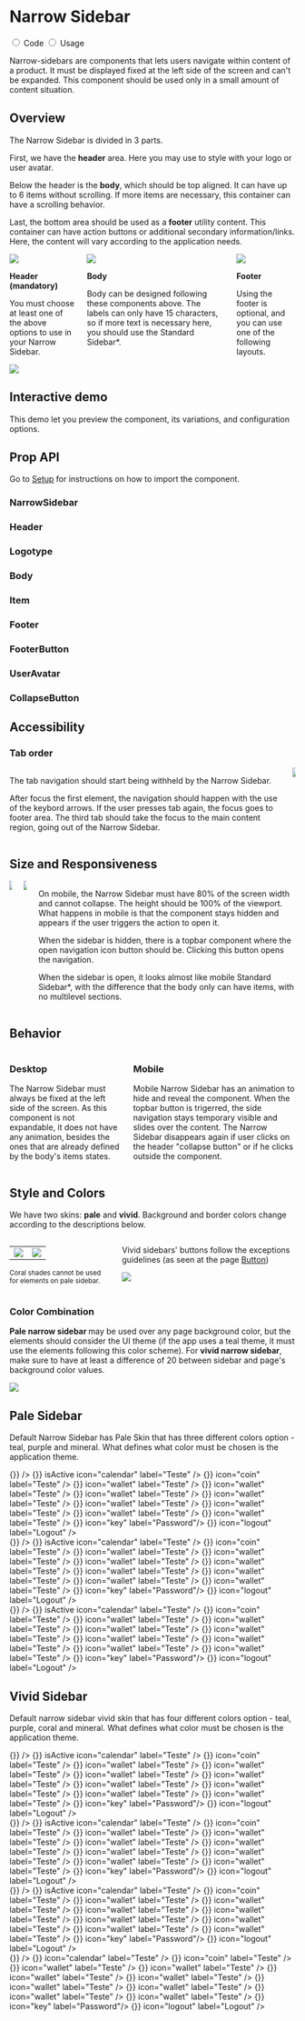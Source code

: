 


<Meta title="Components/Narrow Sidebar"/>

<div class="docs-title docs-title--with-tab">
  <div>
    <h1 class="docs-title__text">Narrow Sidebar</h1>
  </div>
</div>

<div class="docs-content">

<div className="simple-tab-wrapper"></div>
<input className="simple-tab" type="radio" name="colors-tab" id="tab1" defaultChecked/>
<label htmlFor="tab1">Code</label>

<input className="simple-tab" type="radio" name="colors-tab" id="tab2" />
<label htmlFor="tab2">Usage</label>

<div className="simple-tab__content content1">

  <p>Narrow-sidebars are components that lets users navigate within content of a product. It must be displayed fixed at the left side of the screen and can't be expanded. This component should be used only in a small amount of content situation.</p>

  <h2>Overview</h2>
  <p>The Narrow Sidebar is divided in 3 parts.</p>
  <p>First, we have the <strong>header</strong> area. Here you may use to style with your logo or user avatar.</p>
  <p>Below the header is the <strong>body</strong>, which should be top aligned. It can have up to 6 items without scrolling. If more items are necessary, this container can have a scrolling behavior.</p>
  <p>Last, the bottom area should be used as a <strong>footer</strong> utility content. This container can have action buttons or additional secondary information/links. Here, the content will vary according to the application needs.</p>

  <div class="columns">
    <div class="column">
      <img src="docs/narrow-sidebar/header-nside.png" />
      <p><strong>Header (mandatory)</strong></p>
      <p>You must choose at least one of the above options to use in your Narrow Sidebar.</p>
      <img src="docs/narrow-sidebar/obs-nside.png" />
    </div>
    <div class="column">
      <img src="docs/narrow-sidebar/body-nside.png" />
      <p><strong>Body</strong></p>
      <p>Body can be designed following these components above. The labels can only have 15 characters, so if more text is necessary here, you should use the Standard Sidebar*.</p>
    </div>
    <div class="column">
      <img src="docs/narrow-sidebar/footer-nside.png" />
      <p><strong>Footer</strong></p>
      <p>Using the footer is optional, and you can use one of the following layouts.</p>
    </div>
  </div>

  <h2>Interactive demo</h2>
  <p>This demo let you preview the component, its variations, and configuration options.</p>

  <NarrowSidebarPlayground />

  <h2>Prop API</h2>
  <p>Go to <a href="/?path=/docs/getting-started-setup-confetti--page">Setup</a> for instructions on how to import the component.  </p>

  ### NarrowSidebar
  <ArgsTable of={NarrowSidebar} />

  ### Header
  <ArgsTable of={Header}/>

  ### Logotype
  <ArgsTable of={Logotype}/>

  ### Body
  <ArgsTable of={Body}/>

  ### Item
  <ArgsTable of={Item}/>

  ### Footer
  <ArgsTable of={Footer}/>

  ### FooterButton
  <ArgsTable of={FooterButton}/>

  ### UserAvatar
  <ArgsTable of={UserAvatar}/>

  ### CollapseButton
  <ArgsTable of={CollapseButton}/>

  <h2>Accessibility</h2>
  <h3>Tab order</h3>
  <div class="columns">
    <div class="column is-one-quarter">
      <p>The tab navigation should start being withheld by the Narrow Sidebar.</p>
      <p>After focus the first element, the navigation should happen with the use of the keybord arrows. If the user presses tab again, the focus goes to footer area. The third tab should take the focus to the main content region, going out of the Narrow Sidebar.</p>
    </div>
    <div class="column">
      <img src="docs/narrow-sidebar/tab-order-nside.png" />
    </div>
  </div>
</div>

<div className="simple-tab__content content2">
  <h2>Size and Responsiveness</h2>
  <div class="columns">
    <div class="column">
      <img src="docs/narrow-sidebar/mobile-nside.png" />
    </div>
    <div class="column">
      <img src="docs/narrow-sidebar/mobile-nside-02.png" />
    </div>
    <div class="column">
      <p>On mobile, the Narrow Sidebar must have 80% of the screen width and cannot collapse. The height should be 100% of the viewport. What happens in mobile is that the component stays hidden and appears if the user triggers the action to open it.</p>
      <p>When the sidebar is hidden, there is a topbar component where the open navigation icon button should be. Clicking this button opens the navigation.</p>
      <p>When the sidebar is open, it looks almost like mobile Standard Sidebar*,  with the difference that the body only can have items, with no multilevel sections.</p>
    </div>
  </div>

  <h2>Behavior</h2>
  <div class="columns">
    <div class="column">
      <h3>Desktop</h3>
      <p>The Narrow Sidebar must always be fixed at the left side of the screen. As this component is not expandable, it does not have any animation, besides the ones that are already defined by the body's items states.</p>
    </div>
    <div class="column">
      <h3>Mobile</h3>
      <p>Mobile Narrow Sidebar has an animation to hide and reveal the component. When the topbar button is trigerred, the side navigation stays temporary visible and slides over the content. The Narrow Sidebar disappears again if user clicks on the header "collapse button" or if he clicks outside the component.</p>
    </div>
  </div>

  <h2>Style and Colors</h2>
  <p>We have two skins: <strong>pale</strong> and <strong>vivid</strong>. Background and border colors change according to the descriptions below.</p>
  <div class="columns">
    <div class="column">
      <table>
        <tbody>
          <tr>
            <td>
              <img src="docs/narrow-sidebar/stroke-fill-nside.png" />
            </td>
            <td>
              <img src="docs/narrow-sidebar/exception-nside.png" />
            </td>
          </tr>
        </tbody>
      </table>
      <p class="u-color-pink-60"><small>Coral shades cannot be used for elements on pale sidebar.</small></p>
    </div>
    <div class="column">
      <p>Vivid sidebars' buttons follow the exceptions guidelines (as seen at the page <a href="https://labstorybook-master.netlify.app/?path=/docs/components-button--default-button"> Button</a>)</p>
      <img src="docs/narrow-sidebar/colors-nside.png" />
    </div>
  </div>

  <h3>Color Combination</h3>
  <p><strong>Pale narrow sidebar </strong> may be used over any page background color, but the elements should consider the UI theme (if the app uses a teal theme, it must use the elements following this color scheme). For <strong>vivid narrow sidebar</strong>, make sure to have at least a difference of 20 between sidebar and page's background color values.</p>
  <img src="docs/narrow-sidebar/combinations-nside.png" />

  <h2>Pale Sidebar</h2>
  <p>Default Narrow Sidebar has Pale Skin that has three different colors option - teal, purple and mineral. What defines what color must be chosen is the application theme.</p>

  <Canvas>
    <Story name="Pale Sidebar">
      <Fragment>
        <div className="lab-narrow-sidebar--stories">
          <NarrowSidebar withDividers isOpenOnMobile>
            <NarrowSidebar.Header >
              <NarrowSidebar.Logotype logoSrc="./favicon.ico" altText="Logotype image" />
              <NarrowSidebar.CollapseButton onClick={() => {}} />
            </NarrowSidebar.Header>
            <NarrowSidebar.Body  >
              <NarrowSidebar.Item onClick={() => {}} isActive icon="calendar" label="Teste" />
              <NarrowSidebar.Item onClick={() => {}} icon="coin" label="Teste" />
              <NarrowSidebar.Item onClick={() => {}} icon="wallet" label="Teste" />
              <NarrowSidebar.Item onClick={() => {}} icon="wallet" label="Teste" />
              <NarrowSidebar.Item onClick={() => {}} icon="wallet" label="Teste" />
              <NarrowSidebar.Item onClick={() => {}} icon="wallet" label="Teste" />
              <NarrowSidebar.Item onClick={() => {}} icon="wallet" label="Teste" />
              <NarrowSidebar.Item onClick={() => {}} icon="wallet" label="Teste" />
              <NarrowSidebar.Item onClick={() => {}} icon="wallet" label="Teste" />
              <NarrowSidebar.Item onClick={() => {}} icon="wallet" label="Teste" />
            </NarrowSidebar.Body>
            <NarrowSidebar.Footer>
              <NarrowSidebar.UserAvatar avatarSrc="./docs/narrow-sidebar/MrGeraldo.png" altText="User photo" caption="Cool guy"/>
              <NarrowSidebar.FooterButton onClick={() => {}} icon="key" label="Password"/>
              <NarrowSidebar.FooterButton onClick={() => {}} icon="logout" label="Logout" />
            </NarrowSidebar.Footer>
          </NarrowSidebar>
        </div>
        <div className="lab-narrow-sidebar--stories lab-narrow-sidebar--stories--purple">
          <NarrowSidebar withDividers isOpenOnMobile>
            <NarrowSidebar.Header >
              <NarrowSidebar.Logotype logoSrc="./favicon.ico" altText="User photo" />
              <NarrowSidebar.CollapseButton onClick={() => {}} />
            </NarrowSidebar.Header>
            <NarrowSidebar.Body  >
              <NarrowSidebar.Item onClick={() => {}} isActive icon="calendar" label="Teste" />
              <NarrowSidebar.Item onClick={() => {}} icon="coin" label="Teste" />
              <NarrowSidebar.Item onClick={() => {}} icon="wallet" label="Teste" />
              <NarrowSidebar.Item onClick={() => {}} icon="wallet" label="Teste" />
              <NarrowSidebar.Item onClick={() => {}} icon="wallet" label="Teste" />
              <NarrowSidebar.Item onClick={() => {}} icon="wallet" label="Teste" />
              <NarrowSidebar.Item onClick={() => {}} icon="wallet" label="Teste" />
              <NarrowSidebar.Item onClick={() => {}} icon="wallet" label="Teste" />
              <NarrowSidebar.Item onClick={() => {}} icon="wallet" label="Teste" />
              <NarrowSidebar.Item onClick={() => {}} icon="wallet" label="Teste" />
            </NarrowSidebar.Body>
            <NarrowSidebar.Footer>
              <NarrowSidebar.UserAvatar avatarSrc="./docs/narrow-sidebar/MrGeraldo.png" altText="User photo" caption="Cool guy"/>
              <NarrowSidebar.FooterButton onClick={() => {}} icon="key" label="Password"/>
              <NarrowSidebar.FooterButton onClick={() => {}} icon="logout" label="Logout" />
            </NarrowSidebar.Footer>
          </NarrowSidebar>
        </div>
        <div className="lab-narrow-sidebar--stories lab-narrow-sidebar--stories--mineral">
          <NarrowSidebar withDividers isOpenOnMobile>
            <NarrowSidebar.Header >
              <NarrowSidebar.Logotype logoSrc="./favicon.ico" altText="User photo" />
              <NarrowSidebar.CollapseButton onClick={() => {}} />
            </NarrowSidebar.Header>
            <NarrowSidebar.Body  >
              <NarrowSidebar.Item onClick={() => {}} isActive icon="calendar" label="Teste" />
              <NarrowSidebar.Item onClick={() => {}} icon="coin" label="Teste" />
              <NarrowSidebar.Item onClick={() => {}} icon="wallet" label="Teste" />
              <NarrowSidebar.Item onClick={() => {}} icon="wallet" label="Teste" />
              <NarrowSidebar.Item onClick={() => {}} icon="wallet" label="Teste" />
              <NarrowSidebar.Item onClick={() => {}} icon="wallet" label="Teste" />
              <NarrowSidebar.Item onClick={() => {}} icon="wallet" label="Teste" />
              <NarrowSidebar.Item onClick={() => {}} icon="wallet" label="Teste" />
              <NarrowSidebar.Item onClick={() => {}} icon="wallet" label="Teste" />
              <NarrowSidebar.Item onClick={() => {}} icon="wallet" label="Teste" />
            </NarrowSidebar.Body>
            <NarrowSidebar.Footer>
              <NarrowSidebar.UserAvatar avatarSrc="./docs/narrow-sidebar/MrGeraldo.png" altText="User photo" caption="Cool guy"/>
              <NarrowSidebar.FooterButton onClick={() => {}} icon="key" label="Password"/>
              <NarrowSidebar.FooterButton onClick={() => {}} icon="logout" label="Logout" />
            </NarrowSidebar.Footer>
          </NarrowSidebar>
        </div>
      </Fragment>
    </Story>
  </Canvas>

  <h2>Vivid Sidebar</h2>
  <p>Default narrow sidebar vivid skin that has four different colors option - teal, purple, coral and mineral. What defines what color must be chosen is the application theme.</p>

  <Canvas>
    <Story name="Vivid Sidebar">
      <Fragment>
          <div className="lab-narrow-sidebar--stories lab-narrow-sidebar--stories-vivid-teal">
          <NarrowSidebar withDividers isVivid isOpenOnMobile>
            <NarrowSidebar.Header >
              <NarrowSidebar.Logotype logoSrc="./favicon.ico" altText="User photo" />
              <NarrowSidebar.CollapseButton onClick={() => {}} />
            </NarrowSidebar.Header>
            <NarrowSidebar.Body>
              <NarrowSidebar.Item onClick={() => {}} isActive icon="calendar" label="Teste" />
              <NarrowSidebar.Item onClick={() => {}} icon="coin" label="Teste" />
              <NarrowSidebar.Item onClick={() => {}} icon="wallet" label="Teste" />
              <NarrowSidebar.Item onClick={() => {}} icon="wallet" label="Teste" />
              <NarrowSidebar.Item onClick={() => {}} icon="wallet" label="Teste" />
              <NarrowSidebar.Item onClick={() => {}} icon="wallet" label="Teste" />
              <NarrowSidebar.Item onClick={() => {}} icon="wallet" label="Teste" />
              <NarrowSidebar.Item onClick={() => {}} icon="wallet" label="Teste" />
              <NarrowSidebar.Item onClick={() => {}} icon="wallet" label="Teste" />
              <NarrowSidebar.Item onClick={() => {}} icon="wallet" label="Teste" />
            </NarrowSidebar.Body>
            <NarrowSidebar.Footer>
              <NarrowSidebar.UserAvatar avatarSrc="./docs/narrow-sidebar/MrGeraldo.png" altText="User photo" caption="Cool guy"/>
              <NarrowSidebar.FooterButton onClick={() => {}} icon="key" label="Password"/>
              <NarrowSidebar.FooterButton onClick={() => {}} icon="logout" label="Logout" />
            </NarrowSidebar.Footer>
          </NarrowSidebar>
        </div>
        <div className="lab-narrow-sidebar--stories lab-narrow-sidebar--stories-vivid-purple">
          <NarrowSidebar withDividers isVivid isOpenOnMobile>
            <NarrowSidebar.Header >
              <NarrowSidebar.Logotype logoSrc="./favicon.ico" altText="User photo" />
              <NarrowSidebar.CollapseButton onClick={() => {}} />
            </NarrowSidebar.Header>
            <NarrowSidebar.Body  >
              <NarrowSidebar.Item onClick={() => {}} isActive icon="calendar" label="Teste" />
              <NarrowSidebar.Item onClick={() => {}} icon="coin" label="Teste" />
              <NarrowSidebar.Item onClick={() => {}} icon="wallet" label="Teste" />
              <NarrowSidebar.Item onClick={() => {}} icon="wallet" label="Teste" />
              <NarrowSidebar.Item onClick={() => {}} icon="wallet" label="Teste" />
              <NarrowSidebar.Item onClick={() => {}} icon="wallet" label="Teste" />
              <NarrowSidebar.Item onClick={() => {}} icon="wallet" label="Teste" />
              <NarrowSidebar.Item onClick={() => {}} icon="wallet" label="Teste" />
              <NarrowSidebar.Item onClick={() => {}} icon="wallet" label="Teste" />
              <NarrowSidebar.Item onClick={() => {}} icon="wallet" label="Teste" />
            </NarrowSidebar.Body>
            <NarrowSidebar.Footer>
              <NarrowSidebar.UserAvatar avatarSrc="./docs/narrow-sidebar/MrGeraldo.png" altText="User photo" caption="Cool guy"/>
              <NarrowSidebar.FooterButton onClick={() => {}} icon="key" label="Password"/>
              <NarrowSidebar.FooterButton onClick={() => {}} icon="logout" label="Logout" />
            </NarrowSidebar.Footer>
          </NarrowSidebar>
        </div>
        <div className="lab-narrow-sidebar--stories lab-narrow-sidebar--stories-vivid-mineral">
          <NarrowSidebar withDividers isVivid isOpenOnMobile>
            <NarrowSidebar.Header >
              <NarrowSidebar.Logotype logoSrc="./favicon.ico" altText="User photo" />
              <NarrowSidebar.CollapseButton onClick={() => {}} />
            </NarrowSidebar.Header>
            <NarrowSidebar.Body  >
              <NarrowSidebar.Item onClick={() => {}} isActive icon="calendar" label="Teste" />
              <NarrowSidebar.Item onClick={() => {}} icon="coin" label="Teste" />
              <NarrowSidebar.Item onClick={() => {}} icon="wallet" label="Teste" />
              <NarrowSidebar.Item onClick={() => {}} icon="wallet" label="Teste" />
              <NarrowSidebar.Item onClick={() => {}} icon="wallet" label="Teste" />
              <NarrowSidebar.Item onClick={() => {}} icon="wallet" label="Teste" />
              <NarrowSidebar.Item onClick={() => {}} icon="wallet" label="Teste" />
              <NarrowSidebar.Item onClick={() => {}} icon="wallet" label="Teste" />
              <NarrowSidebar.Item onClick={() => {}} icon="wallet" label="Teste" />
              <NarrowSidebar.Item onClick={() => {}} icon="wallet" label="Teste" />
            </NarrowSidebar.Body>
            <NarrowSidebar.Footer>
              <NarrowSidebar.UserAvatar avatarSrc="./docs/narrow-sidebar/MrGeraldo.png" altText="User photo" caption="Cool guy"/>
              <NarrowSidebar.FooterButton onClick={() => {}} icon="key" label="Password"/>
              <NarrowSidebar.FooterButton onClick={() => {}} icon="logout" label="Logout" />
            </NarrowSidebar.Footer>
          </NarrowSidebar>
        </div>
        <div className="lab-narrow-sidebar--stories lab-narrow-sidebar--stories-vivid-coral">
          <NarrowSidebar withDividers isVivid isOpenOnMobile>
            <NarrowSidebar.Header >
              <NarrowSidebar.Logotype logoSrc="./favicon.ico" altText="User photo" />
              <NarrowSidebar.CollapseButton onClick={() => {}} />
            </NarrowSidebar.Header>
            <NarrowSidebar.Body  >
              <NarrowSidebar.Item onClick={() => {}} icon="calendar" label="Teste" />
              <NarrowSidebar.Item onClick={() => {}} icon="coin" label="Teste" />
              <NarrowSidebar.Item onClick={() => {}} icon="wallet" label="Teste" />
              <NarrowSidebar.Item onClick={() => {}} icon="wallet" label="Teste" />
              <NarrowSidebar.Item onClick={() => {}} icon="wallet" label="Teste" />
              <NarrowSidebar.Item onClick={() => {}} icon="wallet" label="Teste" />
              <NarrowSidebar.Item onClick={() => {}} icon="wallet" label="Teste" />
              <NarrowSidebar.Item onClick={() => {}} icon="wallet" label="Teste" />
              <NarrowSidebar.Item onClick={() => {}} icon="wallet" label="Teste" />
              <NarrowSidebar.Item onClick={() => {}} icon="wallet" label="Teste" />
            </NarrowSidebar.Body>
            <NarrowSidebar.Footer>
              <NarrowSidebar.UserAvatar avatarSrc="./docs/narrow-sidebar/MrGeraldo.png" altText="User photo" caption="Cool guy"/>
              <NarrowSidebar.FooterButton onClick={() => {}} icon="key" label="Password"/>
              <NarrowSidebar.FooterButton onClick={() => {}} icon="logout" label="Logout" />
            </NarrowSidebar.Footer>
          </NarrowSidebar>
        </div>
      </Fragment>
    </Story>
  </Canvas>

</div>
</div>
